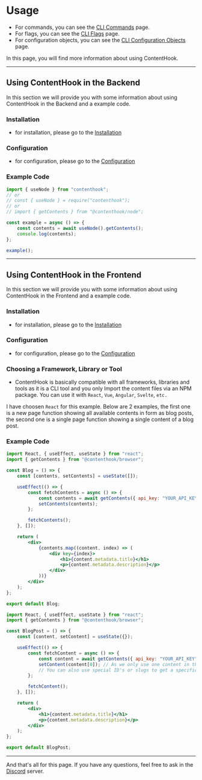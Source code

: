 # Usage

- For commands, you can see the [CLI Commands](/cli/commands) page.
- For flags, you can see the [CLI Flags](/cli/flags) page.
- For configuration objects, you can see the [CLI Configuration Objects](/config/object) page.

In this page, you will find more information about using ContentHook.

----

## Using ContentHook in the Backend
In this section we will provide you with some information about using ContentHook in the Backend and a example code.

### Installation
- for installation, please go to the [Installation](/installation)

### Configuration
- for configuration, please go to the [Configuration](/configuration)

### Example Code
```js copy
import { useNode } from "contenthook";
// or
// const { useNode } = require("contenthook");
// or
// import { getContents } from "@contenthook/node";

const example = async () => {
    const contents = await useNode().getContents();
    console.log(contents);
};

example();
```

----

## Using ContentHook in the Frontend
In this section we will provide you with some information about using ContentHook in the Frontend and a example code.

### Installation
- for installation, please go to the [Installation](/installation)

### Configuration
- for configuration, please go to the [Configuration](/configuration)

### Choosing a Framework, Library or Tool
- ContentHook is basically compatible with all frameworks, libraries and tools as it is a CLI tool and you only Import the content files via an NPM package. You can use it with `React`, `Vue`, `Angular`, `Svelte`, `etc.`

I have choosen `React` for this example. Below are 2 examples, the first one is a new page function showing all available contents in form as blog posts, the second one is a single page function showing a single content of a blog post.

### Example Code
```jsx copy
import React, { useEffect, useState } from "react";
import { getContents } from "@contenthook/browser";

const Blog = () => {
    const [contents, setContents] = useState([]);

    useEffect(() => {
        const fetchContents = async () => {
            const contents = await getContents({ api_key: "YOUR_API_KEY" });
            setContents(contents);
        };

        fetchContents();
    }, []);

    return (
        <div>
            {contents.map((content, index) => (
                <div key={index}>
                    <h1>{content.metadata.title}</h1>
                    <p>{content.metadata.description}</p>
                </div>
            ))}
        </div>
    );
};

export default Blog;
```

```jsx copy
import React, { useEffect, useState } from "react";
import { getContents } from "@contenthook/browser";

const BlogPost = () => {
    const [content, setContent] = useState({});

    useEffect(() => {
        const fetchContent = async () => {
            const content = await getContents({ api_key: "YOUR_API_KEY" });
            setContent(content[0]); // As we only use one content in this example.
            // You can also use special ID's or slugs to get a specific content.
        };

        fetchContent();
    }, []);

    return (
        <div>
            <h1>{content.metadata.title}</h1>
            <p>{content.metadata.description}</p>
        </div>
    );
};

export default BlogPost;
```

----

And that's all for this page. If you have any questions, feel free to ask in the [Discord](https://contenthook.dev/redirects/discord) server.